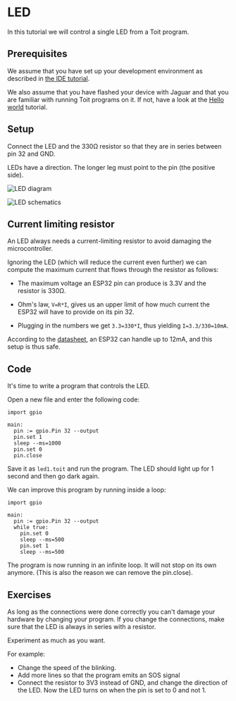 
# LED
In this tutorial we will control a single LED from a Toit program.

## Prerequisites
We assume that you have set up your development environment as described
in [the IDE tutorial](../../setup/ide).

We also assume that you have flashed your device with Jaguar and that
you are familiar with running Toit programs on it.
If not, have a look at the [Hello world](../../setup/firstprogram) tutorial.

## Setup
Connect the LED and the 330Ω resistor so that they are in series
between pin 32 and GND.

<Note>

LEDs have a direction. The longer leg must point to the pin (the positive side).

</Note>

<img
  src={LedDiagram}
  alt="LED diagram"
/>

<img
  src={LedSchematics}
  alt="LED schematics"
/>

## Current limiting resistor
An LED always needs a current-limiting resistor to avoid damaging the
microcontroller.

Ignoring the LED (which will reduce the current even further) we
can compute the maximum current that flows through
the resistor as follows:

- The maximum voltage an ESP32 pin can produce
  is 3.3V and the resistor is 330Ω.

- Ohm's law, `V=R*I`, gives us an upper limit of how
  much current the ESP32 will have to provide on its pin 32.

- Plugging in the numbers we get `3.3=330*I`, thus yielding
  `I=3.3/330=10mA`.

According to the [datasheet](https://www.espressif.com/sites/default/files/documentation/esp32_datasheet_en.pdf),
an ESP32 can handle up to 12mA, and this setup is thus safe.

## Code
It's time to write a program that controls the LED.

Open a new file and enter the following code:

```toit
import gpio

main:
  pin := gpio.Pin 32 --output
  pin.set 1
  sleep --ms=1000
  pin.set 0
  pin.close
```

Save it as `led1.toit` and run the program.
The LED should light up for 1 second and then go dark again.

We can improve this program by running inside a loop:

```toit
import gpio

main:
  pin := gpio.Pin 32 --output
  while true:
    pin.set 0
    sleep --ms=500
    pin.set 1
    sleep --ms=500
```

The program is now running in an infinite loop. It will not stop on
its own anymore. (This is also the reason we can remove the pin.close).

## Exercises
As long as the connections were done correctly you can't damage your
hardware by changing your program. If you change the connections, make
sure that the LED is always in series with a resistor.

Experiment as much as you want.

For example:
* Change the speed of the blinking.
* Add more lines so that the program emits an SOS signal
* Connect the resistor to 3V3 instead of GND, and change the direction of
  the LED. Now the LED turns on when the pin is set to 0 and not 1.
